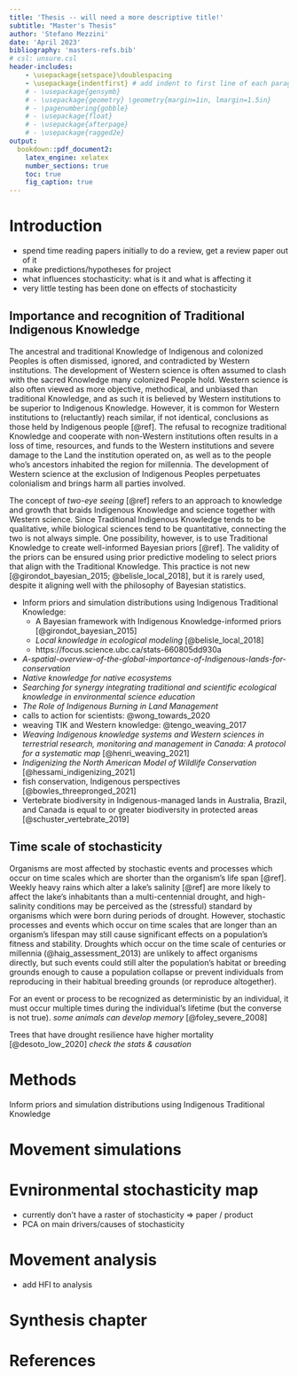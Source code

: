 ```yaml
---
title: 'Thesis -- will need a more descriptive title!'
subtitle: "Master's Thesis"
author: 'Stefano Mezzini'
date: 'April 2023'
bibliography: 'masters-refs.bib'
# csl: unsure.csl
header-includes:
    - \usepackage{setspace}\doublespacing
    - \usepackage{indentfirst} # add indent to first line of each paragraph
    # - \usepackage{gensymb}
    # - \usepackage{geometry} \geometry{margin=1in, lmargin=1.5in}
    # - \pagenumbering{gobble}
    # - \usepackage{float}
    # - \usepackage{afterpage}
    # - \usepackage{ragged2e}
output:
  bookdown::pdf_document2:
    latex_engine: xelatex
    number_sections: true
    toc: true
    fig_caption: true
---
```


<!--

refer to the style guideline at https://github.com/jepa/ubcdown

add:
- headers
- references
- what I can apply from classes
-->

\newpage

# Introduction

- spend time reading papers initially to do a review, get a review paper out of it
- make predictions/hypotheses for project
- what influences stochasticity: what is it and what is affecting it
- very little testing has been done on effects of stochasticity

## Importance and recognition of Traditional Indigenous Knowledge

The ancestral and traditional Knowledge of Indigenous and colonized Peoples is often dismissed, ignored, and contradicted by Western institutions. The development of Western science is often assumed to clash with the sacred Knowledge many colonized People hold. Western science is also often viewed as more objective, methodical, and unbiased than traditional Knowledge, and as such it is believed by Western institutions to be superior to Indigenous Knowledge. However, it is common for Western institutions to (reluctantly) reach similar, if not identical, conclusions as those held by Indigenous people [@ref]. The refusal to recognize traditional Knowledge and cooperate with non-Western institutions often results in a loss of time, resources, and funds to the Western institutions and severe damage to the Land the institution operated on, as well as to the people who's ancestors inhabited the region for millennia. The development of Western science at the exclusion of Indigenous Peoples perpetuates colonialism and brings harm all parties involved. <!-- *damage to generations to come* -->

The concept of *two-eye seeing* [@ref] refers to an approach to knowledge and growth that braids Indigenous Knowledge and science together with Western science. Since Traditional Indigenous Knowledge tends to be qualitative, while biological sciences tend to be quantitative, connecting the two is not always simple. One possibility, however, is to use Traditional Knowledge to create well-informed Bayesian priors [@ref]. The validity of the priors can be ensured using prior predictive modeling to select priors that align with the Traditional Knowledge. This practice is not new [@girondot_bayesian_2015; @belisle_local_2018], but it is rarely used, despite it aligning well with the philosophy of Bayesian statistics.

- Inform priors and simulation distributions using Indigenous Traditional Knowledge:
    - A Bayesian framework with Indigenous Knowledge-informed priors [@girondot_bayesian_2015]
    - *Local knowledge in ecological modeling* [@belisle_local_2018]
    - https://focus.science.ubc.ca/stats-660805dd930a


- *A-spatial-overview-of-the-global-importance-of-Indigenous-lands-for-conservation*
- *Native knowledge for native ecosystems*
- *Searching for synergy integrating traditional and scientific ecological knowledge in environmental science education*
- *The Role of Indigenous Burning in Land Management*
- calls to action for scientists: @wong_towards_2020
- weaving TIK and Western knowledge: @tengo_weaving_2017
- *Weaving Indigenous knowledge systems and Western sciences in terrestrial research, monitoring and management in Canada: A protocol for a systematic map* [@henri_weaving_2021]
- *Indigenizing the North American Model of Wildlife Conservation* [@hessami_indigenizing_2021]
- fish conservation, Indigenous perspectives [@bowles_threepronged_2021]
- Vertebrate biodiversity in Indigenous-managed lands in Australia, Brazil, and Canada is equal to or greater biodiversity in protected areas [@schuster_vertebrate_2019]

## Time scale of stochasticity

Organisms are most affected by stochastic events and processes which occur on time scales which are shorter than the organism's life span [@ref]. Weekly heavy rains which alter a lake's salinity [@ref] are more likely to affect the lake's inhabitants than a multi-centennial drought, and high-salinity conditions may be perceived as the (stressful) standard by organisms which were born during periods of drought. However, stochastic processes and events which occur on time scales that are longer than an organism's lifespan may still cause significant effects on a population's fitness and stability. Droughts which occur on the time scale of centuries or millennia (@haig_assessment_2013) are unlikely to affect organisms directly, but such events could still alter the population's habitat or breeding grounds enough to cause a population collapse or prevent individuals from reproducing in their habitual breeding grounds (or reproduce altogether).

For an event or process to be recognized as deterministic by an individual, it must occur multiple times during the individual's lifetime (but the converse is not true). *some animals can develop memory* [@foley_severe_2008]

Trees that have drought resilience have higher mortality [@desoto_low_2020] *check the stats & causation*

# Methods

<!-- - look at HPAMs? -->

Inform priors and simulation distributions using Indigenous Traditional Knowledge

# Movement simulations



# Evnironmental stochasticity map

- currently don't have a raster of stochasticity => paper / product
- PCA on main drivers/causes of stochasticity

# Movement analysis

- add HFI to analysis

# Synthesis chapter
<!-- why is this  work important? so what? now what?-->

\newpage

# References
